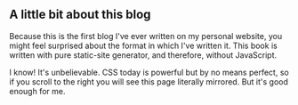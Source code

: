 ## A little bit about this blog

Because this is the first blog I've ever written on my personal website, you might feel surprised about the format in which I've written it.
This book is written with pure static-site generator, and therefore, without JavaScript.

I know! It's unbelievable. CSS today is powerful but by no means perfect, so if you scroll to the right you will see this page literally mirrored. But it's good enough for me.
